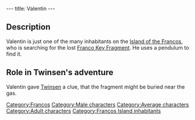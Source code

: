 ---
title: Valentin
---

{{Character|
Name=Valentin|
Image=KVALENTI.jpg|
Race=[[Franco]]|
Gender=Male|
Size=Medium|
Age=Adult}}

{{Quote|
Quote=This Roger de la Fontaine, he used to get pretty close to the gas. Could well be where he hid it, our fragment.|
Character=Valentin}}

==Description==
Valentin is just one of the many inhabitants on the [[Island of the Francos]], who is searching for the lost [[Franco Key Fragment]]. He uses a pendulum to find it.

==Role in Twinsen's adventure==
Valentin gave [[Twinsen]] a clue, that the fragment might be buried near the gas.

[[Category:Francos]]
[[Category:Male characters]]
[[Category:Average characters]]
[[Category:Adult characters]]
[[Category:Francos Island inhabitants]]
